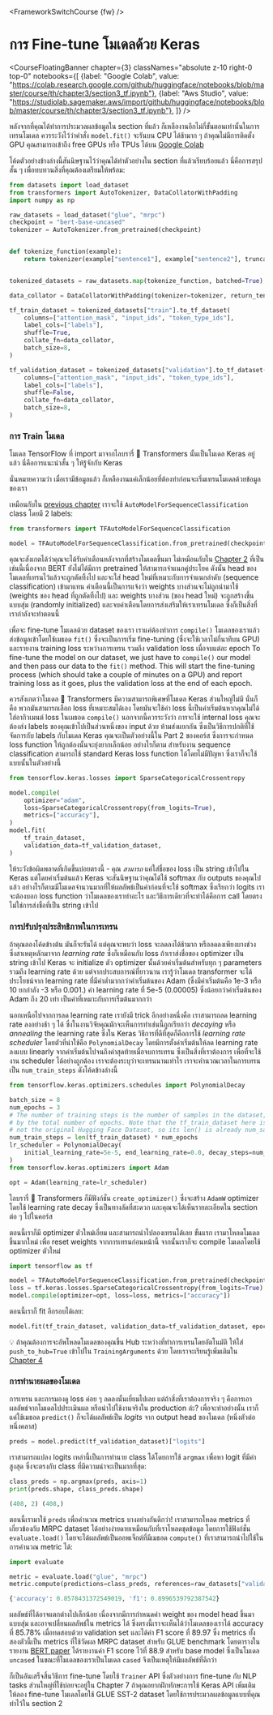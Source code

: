 <FrameworkSwitchCourse {fw} />

# การ Fine-tune โมเดลด้วย Keras

<CourseFloatingBanner chapter={3}
  classNames="absolute z-10 right-0 top-0"
  notebooks={[
    {label: "Google Colab", value: "https://colab.research.google.com/github/huggingface/notebooks/blob/master/course/th/chapter3/section3_tf.ipynb"},
    {label: "Aws Studio", value: "https://studiolab.sagemaker.aws/import/github/huggingface/notebooks/blob/master/course/th/chapter3/section3_tf.ipynb"},
]} />

หลังจากที่คุณได้ทำการประมวลผลข้อมูลใน section ที่แล้ว ก็เหลืองานอีกไม่กี่ขั้นตอนเท่านั้นในการเทรนโมเดล ควรระวังไว้ว่าคำสั่ง `model.fit()` จะรันบน CPU ได้ช้ามาก ๆ ถ้าคุณไม่มีการติดตั้ง GPU คุณสามารถเข้าถึง free GPUs หรือ TPUs ได้บน [Google Colab](https://colab.research.google.com/)

โค้ดตัวอย่างข้างล่างนี้สันนิษฐานไว้ว่าคุณได้ทำตัวอย่างใน section ที่แล้วเรียบร้อยแล้ว นี่คือการสรุปสั้น ๆ เพื่อทบทวนสิ่งที่คุณต้องเตรียมให้พร้อม:

```py
from datasets import load_dataset
from transformers import AutoTokenizer, DataCollatorWithPadding
import numpy as np

raw_datasets = load_dataset("glue", "mrpc")
checkpoint = "bert-base-uncased"
tokenizer = AutoTokenizer.from_pretrained(checkpoint)


def tokenize_function(example):
    return tokenizer(example["sentence1"], example["sentence2"], truncation=True)


tokenized_datasets = raw_datasets.map(tokenize_function, batched=True)

data_collator = DataCollatorWithPadding(tokenizer=tokenizer, return_tensors="tf")

tf_train_dataset = tokenized_datasets["train"].to_tf_dataset(
    columns=["attention_mask", "input_ids", "token_type_ids"],
    label_cols=["labels"],
    shuffle=True,
    collate_fn=data_collator,
    batch_size=8,
)

tf_validation_dataset = tokenized_datasets["validation"].to_tf_dataset(
    columns=["attention_mask", "input_ids", "token_type_ids"],
    label_cols=["labels"],
    shuffle=False,
    collate_fn=data_collator,
    batch_size=8,
)
```

### การ Train โมเดล

โมเดล TensorFlow ที่ import มาจากไลบรารี่ 🤗 Transformers นั้นเป็นโมเดล Keras อยู่แล้ว นี่คือการแนะนำสั้น ๆ ให้รู้จักกับ Keras

<Youtube id="rnTGBy2ax1c"/>

นั่นหมายความว่า เมื่อเรามีข้อมูลแล้ว ก็เหลืองานแค่เล็กน้อยที่ต้องทำก่อนจะเริ่มเทรนโมเดลด้วยข้อมูลของเรา

<Youtube id="AUozVp78dhk"/>

เหมือนกับใน [previous chapter](/course/chapter2) เราจะใช้ `AutoModelForSequenceClassification` class โดยมี 2 labels:

```py
from transformers import TFAutoModelForSequenceClassification

model = TFAutoModelForSequenceClassification.from_pretrained(checkpoint, num_labels=2)
```

คุณจะสังเกตได้ว่าคุณจะได้รับคำเตือนหลังจากที่สร้างโมเดลขึ้นมา ไม่เหมือนกับใน [Chapter 2](/course/chapter2) ที่เป็นเช่นนี้เนื่องจาก BERT ยังไม่ได้มีการ pretrained ให้สามารถจำแนกคู่ประโยค ดังนั้น head ของโมเดลที่เทรนไว้แล้วจะถูกตัดทิ้งไป และจะใส่ head ใหม่ที่เหมาะกับการจำแนกลำดับ (sequence classification) เข้ามาแทน คำเตือนนี้เป็นการแจ้งว่า weights บางส่วนจะไม่ถูกนำมาใช้ (weights ของ head ที่ถูกตัดทิ้งไป) และ weights บางส่วน (ของ head ใหม่) จะถูกสร้างขึ้นแบบสุ่ม (randomly initialized) และจบคำเตือนโดยการส่งเสริมให้เราเทรนโมเดล ซึ่งก็เป็นสิ่งที่เรากำลังจะทำตอนนี้

เพื่อจะ fine-tune โมเดลด้วย dataset ของเรา เราแค่ต้องทำการ `compile()` โมเดลของเราแล้วส่งข้อมูลเข้าโดยใช้เมธอด `fit()` ซึ่งจะเป็นการเริ่ม fine-tuning (ซึ่งจะใช้เวลาไม่กี่นาทีบน GPU) และรายงาน training loss ระหว่างการเทรน รวมถึง validation loss เมื่อจบแต่ละ epoch 
To fine-tune the model on our dataset, we just have to `compile()` our model and then pass our data to the `fit()` method. This will start the fine-tuning process (which should take a couple of minutes on a GPU) and report training loss as it goes, plus the validation loss at the end of each epoch.

<Tip>

ควรสังเกตว่าโมเดล 🤗 Transformers มีความสามารถพิเศษที่โมเดล Keras ส่วนใหญ่ไม่มี นั่นก็คือ พวกมันสามารถเลือก loss ที่เหมาะสมได้เอง โดยมันจะใช้ค่า loss นี้เป็นค่าเริ่มต้นหากคุณไม่ได้ใส่อากิวเมนต์ loss ในเมธอด `compile()` นอกจากนี้ควรระวังว่า การจะใช้ internal loss คุณจะต้องส่ง labels ของคุณเข้าไปเป็นส่วนหนึ่งของ input ด้วย ห้ามส่งแยกกัน ซึ่งเป็นวิธีการปกติที่ใช้จัดการกับ labels กับโมเดล Keras คุณจะเป็นตัวอย่างนี้ใน Part 2 ของคอร์ส ซึ่งการจะกำหนด loss function ให้ถูกต้องนั้นจะยุ่งยากเล็กน้อย อย่างไรก็ตาม สำหรับงาน sequence classification สามารถใช้ standard Keras loss function ได้โดยไม่มีปัญหา ซึ่งเราก็จะใช้แบบนั้นในตัวอย่างนี้

</Tip>

```py
from tensorflow.keras.losses import SparseCategoricalCrossentropy

model.compile(
    optimizer="adam",
    loss=SparseCategoricalCrossentropy(from_logits=True),
    metrics=["accuracy"],
)
model.fit(
    tf_train_dataset,
    validation_data=tf_validation_dataset,
)
```

<Tip warning={true}>

ให้ระวังข้อผิดพลาดที่เกิดขึ้นบ่อยตรงนี้ - คุณ *สามารถ* แค่ใส่ชื่อของ loss เป็น string เข้าไปใน Keras แต่โดยค่าเริ่มต้นแล้ว Keras จะสันนิษฐานว่าคุณได้ใช้ softmax กับ outputs ของคุณไปแล้ว อย่างไรก็ตามมีโมเดลจำนวนมากที่ให้ผลลัพธ์เป็นค่าก่อนที่จะใช้ softmax ซึ่งเรียกว่า logits เราจะต้องบอก loss function ว่าโมเดลของเราทำอะไร และวิธีการเดียวที่จะทำได้คือการ call โดยตรง ไม่ใช่การส่งชื่อที่เป็น string เข้าไป

</Tip>


### การปรับปรุงประสิทธิภาพในการเทรน

<Youtube id="cpzq6ESSM5c"/>

ถ้าคุณลองโค้ดข้างต้น มันก็จะรันได้ แต่คุณจะพบว่า loss จะลดลงได้ช้ามาก หรือลดลงเพียงบางช่วง ซึ่งสาเหตุหลักมาจาก *learning rate*
ซึ่งก็เหมือนกับ loss ถ้าเราส่งชื่อของ optimizer เป็น string เข้าไป Keras จะ initialize ตัว optimizer นั้นด้วยค่าเริ่มต้นสำหรับทุก ๆ parameters รวมถึง learning rate ด้วย
แต่จากประสบการณ์ที่ยาวนาน เรารู้ว่าโมเดล transformer จะได้ประโยชน์จาก learning rate ที่มีค่าต่ำมากกว่าค่าเริ่มต้นของ Adam (ซึ่งมีค่าเริ่มต้นคือ 1e-3 หรือ 10 ยกกำลัง -3 หรือ 0.001.)
ค่า learning rate ที่ 5e-5 (0.00005) ซึ่งน้อยกว่าค่าเริ่มต้นของ Adam ถึง 20 เท่า เป็นค่าที่เหมาะกับการเริ่มต้นมากกว่า

นอกเหนือไปจากการลด learning rate เรายังมี trick อีกอย่างหนึ่งคือ เราสามารถลด learning rate ลงอย่างช้า ๆ ได้ ซึ่งในงานวิจัยคุณมักจะเห็นการทำเช่นนี้ถูกเรียกว่า 
*decaying* หรือ *annealing* the learning rate ซึ่งใน Keras วิธีการที่ดีที่สุดก็คือการใช้ *learning rate scheduler* โดยตัวที่น่าใช้คือ
`PolynomialDecay` โดยมีการตั้งค่าเริ่มต้นให้ลด learning rate ลงแบบ linearly จากค่าเริ่มต้นไปจนถึงค่าสุดท้ายเมื่อจบการเทรน ซึ่งเป็นสิ่งที่เราต้องการ
เพื่อที่จะใช้งาน scheduler ได้อย่างถูกต้อง เราจะต้องระบุว่าจะเทรนนานเท่าไร เราจะคำนวณเวลาในการเทรนเป็น `num_train_steps` ดังโค้ดข้างล่างนี้

```py
from tensorflow.keras.optimizers.schedules import PolynomialDecay

batch_size = 8
num_epochs = 3
# The number of training steps is the number of samples in the dataset, divided by the batch size then multiplied
# by the total number of epochs. Note that the tf_train_dataset here is a batched tf.data.Dataset,
# not the original Hugging Face Dataset, so its len() is already num_samples // batch_size.
num_train_steps = len(tf_train_dataset) * num_epochs
lr_scheduler = PolynomialDecay(
    initial_learning_rate=5e-5, end_learning_rate=0.0, decay_steps=num_train_steps
)
from tensorflow.keras.optimizers import Adam

opt = Adam(learning_rate=lr_scheduler)
```

<Tip>

ไลบรารี่ 🤗 Transformers ก็มีฟังก์ชั่น `create_optimizer()` ซึ่งจะสร้าง `AdamW` optimizer โดยใช้ learning rate decay ซึ่งเป็นทางลัดที่สะดวก และคุณจะได้เห็นรายละเอียดใน section ต่อ ๆ ไปในคอร์ส

</Tip>

ตอนนี้เราก็มี optimizer ตัวใหม่เอี่ยม และสามารถนำไปลองเทรนได้เลย ขั้นแรก เรามาโหลดโมเดลขึ้นมากใหม่ เพื่อ reset weights จากการเทรนก่อนหน้านี้ จากนั้นเราก็จะ compile โมเดลโดยใช้ optimizer ตัวใหม่

```py
import tensorflow as tf

model = TFAutoModelForSequenceClassification.from_pretrained(checkpoint, num_labels=2)
loss = tf.keras.losses.SparseCategoricalCrossentropy(from_logits=True)
model.compile(optimizer=opt, loss=loss, metrics=["accuracy"])
```

ตอนนี้เราก็ fit อีกรอบได้เลย:

```py
model.fit(tf_train_dataset, validation_data=tf_validation_dataset, epochs=3)
```

<Tip>

💡 ถ้าคุณต้องการจะอัพโหลดโมเดลของคุณขึ้น Hub ระหว่างที่ทำการเทรนโดยอัตโนมัติ ให้ใส่ `push_to_hub=True` เข้าไปใน `TrainingArguments` ด้วย โดยเราจะเรียนรู้เพิ่มเติมใน [Chapter 4](/course/chapter4/3)

</Tip>

### การทำนายผลของโมเดล

<Youtube id="nx10eh4CoOs"/>


การเทรน และการมองดู loss ค่อย ๆ ลดลงนั้นเยี่ยมไปเลย แต่ถ้าสิ่งที่เราต้องการจริง ๆ คือการเอาผลลัพธ์จากโมเดลไปประเมินผล หรือนำไปใช้งานจริงใน production ล่ะ? เพื่อจะทำอย่างนั้น เราก็แค่ใช้เมธอด `predict()` ก็จะได้ผลลัพธ์เป็น *logits* จาก output head ของโมเดล (หนึ่งตัวต่อหนึ่งคลาส)

```py
preds = model.predict(tf_validation_dataset)["logits"]
```

เราสามารถแปลง logits เหล่านี้เป็นการทำนาย class ได้โดยการใช้ `argmax` เพื่อหา logit ที่มีค่าสูงสุด ซึ่งจะตรงกับ class ที่มีความน่าจะเป็นมากที่สุด:

```py
class_preds = np.argmax(preds, axis=1)
print(preds.shape, class_preds.shape)
```

```python out
(408, 2) (408,)
```

ตอนนี้เรามาใช้ `preds` เพื่อคำนวณ metrics บางอย่างกันดีกว่า! เราสามารถโหลด metrics ที่เกี่ยวข้องกับ MRPC dataset ได้อย่างง่ายดายเหมือนกับที่เราโหลดชุดข้อมูล โดยการใช้ฟังก์ชั่น `evaluate.load()` โดยจะได้ผลลัพธ์เป็นออพเจ็กต์ที่มีเมธอด `compute()` ที่เราสามารถนำไปใช้ในการคำนวณ metric ได้:

```py
import evaluate

metric = evaluate.load("glue", "mrpc")
metric.compute(predictions=class_preds, references=raw_datasets["validation"]["label"])
```

```python out
{'accuracy': 0.8578431372549019, 'f1': 0.8996539792387542}
```

ผลลัพธ์ที่ได้อาจแตกต่างไปเล็กน้อย เนื่องจากมีการกำหนดค่า weight ของ model head ขึ้นมาแบบสุ่ม และอาจเปลี่ยนผลลัพธ์ใน metrics ได้ ซึ่งตรงนี้เราจะเห็นได้ว่าโมเดลของเราได้ accuracy ที่ 85.78% เมื่อทดสอบด้วย validation set และได้ค่า F1 score ที่ 89.97 ซึ่ง metrics ทั้งสองตัวนี้เป็น metrics ที่ใช้วัดผล MRPC dataset สำหรับ GLUE benchmark โดยตารางในรายงาน [BERT paper](https://arxiv.org/pdf/1810.04805.pdf) ได้รายงานค่า F1 score ไว้ที่ 88.9 สำหรับ base model ซึ่งเป็นโมเดล `uncased` ในขณะที่โมเดลของเราเป็นโมเดล `cased` จึงเป็นเหตุให้มีผลลัพธ์ที่ดีกว่า

ก็เป็นอันเสร็จสิ้นวิธีการ fine-tune โดยใช้ `Trainer` API ซึ่งตัวอย่างการ fine-tune กับ NLP tasks ส่วนใหญ่ที่ใช้บ่อยจะอยู่ใน Chapter 7 ถ้าคุณอยากฝึกทักษะการใช้ Keras API เพิ่มเติม ให้ลอง fine-tune โมเดลโดยใช้ GLUE SST-2 dataset โดยใช้การประมวลผลข้อมูลแบบที่คุณทำไว้ใน section 2
